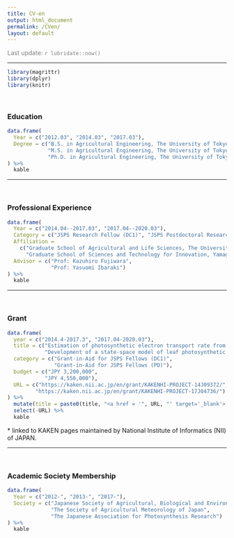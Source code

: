 ```yaml
---
title: CV-en
output: html_document
permalink: /CVen/
layout: default
---
```


<FONT color="grey">Last update: `r lubridate::now()`  </FONT><br>

------

```r
library(magrittr)
library(dplyr)
library(knitr)
```

<!-- ### Expertise -->
<!-- ```{r Expertise, echo = F} -->

<!-- ``` -->

<!-- ------ -->

<!-- ### Research Areas -->
<!-- ```{r Research_Areas, echo = F} -->

<!-- ``` -->

<br>

### Education
```r
data.frame(
  Year = c("2012.03", "2014.03", "2017.03"),
  Degree = c("B.S. in Agricultural Engineering, The University of Tokyo",
             "M.S. in Agricultural Engineering, The University of Tokyo",
             "Ph.D. in Agricultural Engineering, The University of Tokyo")
) %>%
  kable
```

------

<br>

### Professional Experience
```r
data.frame(
  Year = c("2014.04--2017.03", "2017.04--2020.03"),
  Category = c("JSPS Research Fellow (DC1)", "JSPS Postdoctoral Research Fellow (PD)"),
  Affiliation =
    c("Graduate School of Agricultural and Life Sciences, The University of Tokyo, Japan",
      "Graduate School of Sciences and Technology for Innovation, Yamaguchi University, Japan"),
  Advisor = c("Prof: Kazuhiro Fujiwara",
              "Prof: Yasuomi Ibaraki")
) %>%
  kable
```

------

<br>

### Grant
```r
data.frame(
  year = c("2014.4-2017.3", "2017.04-2020.03"),
  title = c("Estimation of photosynthetic electron transport rate from light spectrum based on photochemical reactions at photosystems",
            "Development of a state-space model of leaf photosynthetic characteristics for prediction and regulation of whole-plant photosynthesis"),
  category = c("Grant-in-Aid for JSPS Fellows (DC1)",
               "Grant-in-Aid for JSPS Fellows (PD)"),
  budget = c("JPY 3,200,000", 
            "JPY 4,550,000"),
  URL = c("https://kaken.nii.ac.jp/en/grant/KAKENHI-PROJECT-14J09372/",
         "https://kaken.nii.ac.jp/en/grant/KAKENHI-PROJECT-17J04736/")
) %>%
  mutate(title = paste0(title, "<a href = '", URL, "' target='_blank'> (link)</a>")) %>%
  select(-URL) %>%
  kable
```

\* linked to KAKEN pages maintained by National Institute of Informatics (NII) of JAPAN.

------

<br>

### Academic Society Membership
```r
data.frame(
  Year = c("2012-", "2013-", "2017-"),
  Society = c("Japanese Society of Agricultural, Biological and Environmental Engineers and Scientists",
              "The Society of Agricultural Meteorology of Japan",
              "The Japanese Association for Photosynthesis Research")
) %>%
  kable
```
